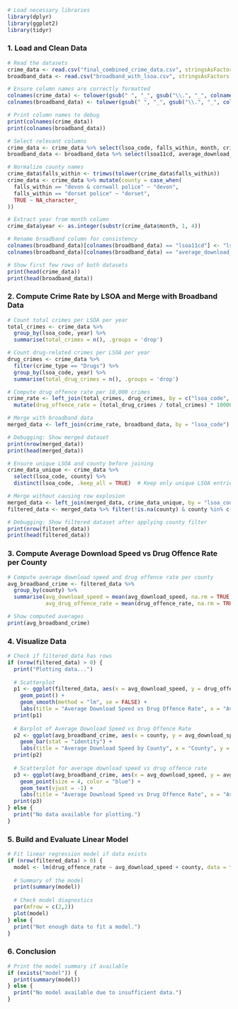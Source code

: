 ```{r setup, include=FALSE}
# Load necessary libraries
library(dplyr)
library(ggplot2)
library(tidyr)
```

### **1. Load and Clean Data**
```{r load-data}
# Read the datasets
crime_data <- read.csv("final_combined_crime_data.csv", stringsAsFactors = FALSE)
broadband_data <- read.csv("broadband_with_lsoa.csv", stringsAsFactors = FALSE)

# Ensure column names are correctly formatted
colnames(crime_data) <- tolower(gsub(" ", "_", gsub("\\.", "_", colnames(crime_data))))
colnames(broadband_data) <- tolower(gsub(" ", "_", gsub("\\.", "_", colnames(broadband_data))))

# Print column names to debug
print(colnames(crime_data))
print(colnames(broadband_data))

# Select relevant columns
crime_data <- crime_data %>% select(lsoa_code, falls_within, month, crime_type)
broadband_data <- broadband_data %>% select(lsoa11cd, average_download_speed__mbit_s_)

# Normalize county names
crime_data$falls_within <- trimws(tolower(crime_data$falls_within))
crime_data <- crime_data %>% mutate(county = case_when(
  falls_within == "devon & cornwall police" ~ "devon",
  falls_within == "dorset police" ~ "dorset",
  TRUE ~ NA_character_
))

# Extract year from month column
crime_data$year <- as.integer(substr(crime_data$month, 1, 4))

# Rename broadband column for consistency
colnames(broadband_data)[colnames(broadband_data) == "lsoa11cd"] <- "lsoa_code"
colnames(broadband_data)[colnames(broadband_data) == "average_download_speed__mbit_s_"] <- "avg_download_speed"

# Show first few rows of both datasets
print(head(crime_data))
print(head(broadband_data))
```

### **2. Compute Crime Rate by LSOA and Merge with Broadband Data**
```{r compute-crime-rate}
# Count total crimes per LSOA per year
total_crimes <- crime_data %>%
  group_by(lsoa_code, year) %>%
  summarise(total_crimes = n(), .groups = 'drop')

# Count drug-related crimes per LSOA per year
drug_crimes <- crime_data %>%
  filter(crime_type == "Drugs") %>%
  group_by(lsoa_code, year) %>%
  summarise(total_drug_crimes = n(), .groups = 'drop')

# Compute drug offence rate per 10,000 crimes
crime_rate <- left_join(total_crimes, drug_crimes, by = c("lsoa_code", "year")) %>%
  mutate(drug_offence_rate = (total_drug_crimes / total_crimes) * 10000)

# Merge with broadband data
merged_data <- left_join(crime_rate, broadband_data, by = "lsoa_code")

# Debugging: Show merged dataset
print(nrow(merged_data))
print(head(merged_data))

# Ensure unique LSOA and county before joining
crime_data_unique <- crime_data %>% 
  select(lsoa_code, county) %>%
  distinct(lsoa_code, .keep_all = TRUE)  # Keep only unique LSOA entries

# Merge without causing row explosion
merged_data <- left_join(merged_data, crime_data_unique, by = "lsoa_code")
filtered_data <- merged_data %>% filter(!is.na(county) & county %in% c("devon", "dorset"))

# Debugging: Show filtered dataset after applying county filter
print(nrow(filtered_data))
print(head(filtered_data))
```

### **3. Compute Average Download Speed vs Drug Offence Rate per County**
```{r avg-download-speed}
# Compute average download speed and drug offence rate per county
avg_broadband_crime <- filtered_data %>%
  group_by(county) %>%
  summarise(avg_download_speed = mean(avg_download_speed, na.rm = TRUE), 
            avg_drug_offence_rate = mean(drug_offence_rate, na.rm = TRUE), .groups = 'drop')

# Show computed averages
print(avg_broadband_crime)
```

### **4. Visualize Data**
```{r visualization}
# Check if filtered_data has rows
if (nrow(filtered_data) > 0) {
  print("Plotting data...")
  
  # Scatterplot
  p1 <- ggplot(filtered_data, aes(x = avg_download_speed, y = drug_offence_rate, color = county)) +
    geom_point() +
    geom_smooth(method = "lm", se = FALSE) +
    labs(title = "Average Download Speed vs Drug Offence Rate", x = "Average Download Speed (Mbps)", y = "Drug Offence Rate per 10,000")
  print(p1)
  
  # Barplot of Average Download Speed vs Drug Offence Rate
  p2 <- ggplot(avg_broadband_crime, aes(x = county, y = avg_download_speed, fill = county)) +
    geom_bar(stat = "identity") +
    labs(title = "Average Download Speed by County", x = "County", y = "Average Download Speed (Mbps)")
  print(p2)
  
  # Scatterplot for average download speed vs drug offence rate
  p3 <- ggplot(avg_broadband_crime, aes(x = avg_download_speed, y = avg_drug_offence_rate, label = county)) +
    geom_point(size = 4, color = "blue") +
    geom_text(vjust = -1) +
    labs(title = "Average Download Speed vs Drug Offence Rate", x = "Average Download Speed (Mbps)", y = "Average Drug Offence Rate per 10,000")
  print(p3)
} else {
  print("No data available for plotting.")
}
```

### **5. Build and Evaluate Linear Model**
```{r linear-model}
# Fit linear regression model if data exists
if (nrow(filtered_data) > 0) {
  model <- lm(drug_offence_rate ~ avg_download_speed + county, data = filtered_data)
  
  # Summary of the model
  print(summary(model))
  
  # Check model diagnostics
  par(mfrow = c(2,2))
  plot(model)
} else {
  print("Not enough data to fit a model.")
}
```

### **6. Conclusion**
```{r conclusion}
# Print the model summary if available
if (exists("model")) {
  print(summary(model))
} else {
  print("No model available due to insufficient data.")
}
```
